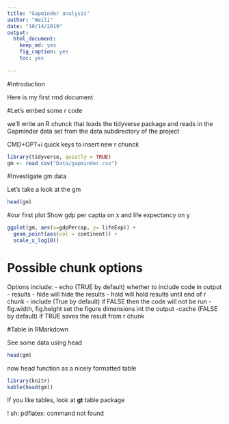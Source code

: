 ```yaml
---
title: "Gapminder analysis"
author: "Weili"
date: "10/14/2019"
output:
  html_document:
    keep_md: yes
    fig_caption: yes
    toc: yes
    
---
```


#Introduction

Here is my first rmd document

#Let's embed some r code

we'll write an R chunck that loads the tidyverse package and reads in the Gapminder data set from the data subdirectory of the project

CMD+OPT+i quick keys to insert new r chunck
```r
library(tidyverse, quietly = TRUE)
gm <- read_csv("Data/gapminder.csv")

```
#Investigate gm data

Let's take a look at the gm

```r
head(gm)
```
#our first plot
Show gdp per captia on x and life expectancy on y

```r
ggplot(gm, aes(x=gdpPercap, y= lifeExp)) + 
  geom_point(aes(col = continent)) + 
  scale_x_log10()
```
# Possible chunk options

Options include:
- echo (TRUE by default) whether to include code in output
- results
  - hide will hide the results
  - hold will hold results until end of r chunk
- include (True by default) if FALSE then the code will not be run
-fig.width, fig.height set the figure dimensions int the output
-cache (FALSE by default) if TRUE saves the result from r chunk

#Table in RMarkdown

See some data using head
```r
head(gm)
```
now head function as a nicely formatted table
```r
library(knitr)
kable(head(gm))
```

If you like tables, look at **gt** table package

! sh: pdflatex: command not found


